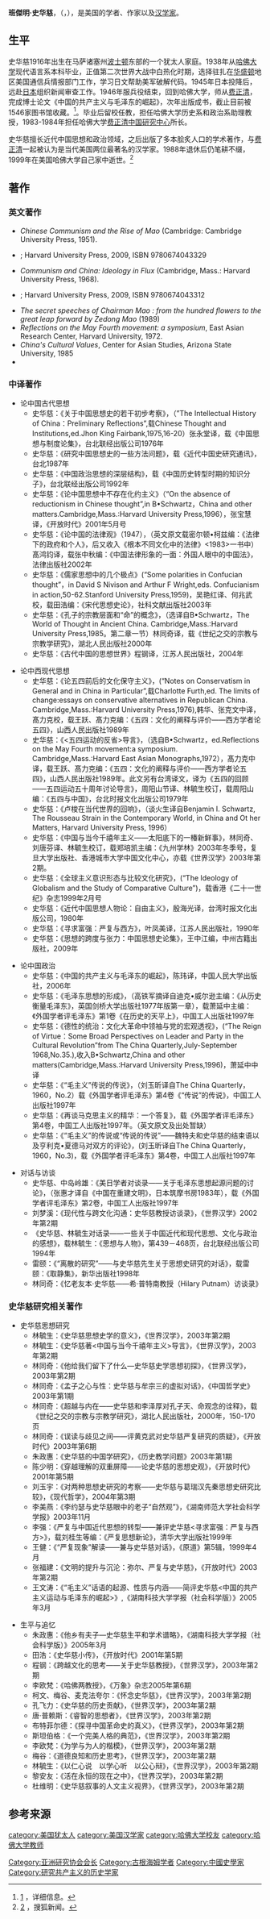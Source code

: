 {{TA
| G1 = 人名
| G2 = 地名
}}{{Infobox scientist
| honorific_prefix =
| name        = 史华慈<br>Benjamin I. Schwartz
| honorific_suffix =
| native_name = Benjamin Isadore Schwartz
| native_name_lang = 英语
| image       =        
| image_size  = 
| alt         = 
| caption     = 
| birth_date  =   {{birth date|1916|12|12}}
| birth_place = {{USA}}[[马萨诸塞州|马萨诸塞州]][[波士顿|波士顿]]
| death_date  =   {{nowrap| {{death date and age|1999|11|14|1916|12|12}} }}
| death_place = {{USA}}[[马萨诸塞州|马萨诸塞州]][[剑桥_(马萨诸塞州)|剑桥]]<ref>[http://www.nytimes.com/1999/11/18/world/benjamin-schwartz-82-dies-expert-on-mao-s-revolution.html] {{Wayback|url=http://www.nytimes.com/1999/11/18/world/benjamin-schwartz-82-dies-expert-on-mao-s-revolution.html |date=20210210150856 }}，纽约时报讣告。</ref>
| death_cause = 
| resting_place = 
| resting_place_coordinates =  
| other_names = 
| residence   = 
| citizenship =  {{USA}}
| nationality =  {{USA}}
| fields      = 
| workplaces  = [[哈佛大学|哈佛大学]]
| patrons     = 
| education   = 
| alma_mater  = [[哈佛大学|哈佛大学]]({{small|学士、硕士和博士}})
| thesis_title =       《中国的共产主义与毛泽东的崛起》
| thesis_url  =         
| thesis_year =        1951年
| doctoral_advisor =    [[费正清|费正清]]
| academic_advisors = 
| doctoral_students = 
| notable_students = [[包德甫|包德甫]]<br>[[孔飞力|孔飞力]]<br>[[黃進興|黃進興]]
| known_for   = 
| influences  = 
| influenced  = 
| awards      = 亚洲协会列文森奖<br>[[美国历史学会|美国历史学会]]詹姆斯·亨利·布里斯底特奖<br>爱默生奖<br>[[美国历史学会|美国历史学会]]学者荣誉奖
| author_abbrev_bot = 
| author_abbrev_zoo = 
| spouse      =        
| partner     =         
| children    = 
| signature   =        
| signature_alt = 
| website     =       
| footnotes   = 
| module = {{infobox Chinese | child = yes | t = 史華慈 | s = 史华慈 | p = Shī Huaci |}}
}}
'''班傑明·史华慈'''，（{{lang-en|Benjamin I. Schwartz}}，{{bd|1916年|12月12日|1999年|11月14日|}}），是美国的学者、作家以及[[汉学家|汉学家]]。

==生平==
史华慈1916年出生在马萨诸塞州[[波士顿|波士顿]]东部的一个犹太人家庭。1938年从[[哈佛大学|哈佛大学]]现代语言系本科毕业，正值第二次世界大战中白热化时期，选择驻扎在[[华盛顿|华盛顿]]地区美国通信兵情报部门工作，学习日文帮助美军破解代码。1945年日本投降后，远赴[[日本|日本]]组织新闻审查工作。1946年服兵役结束，回到哈佛大学，师从[[费正清|费正清]]，完成博士论文《中国的共产主义与毛泽东的崛起》，次年出版成书，截止目前被1546家图书馆收藏。<ref>[http://www.worldcat.org/title/chinese-communism-and-the-rise-of-mao/oclc/412849&referer=brief_results] {{Wayback|url=http://www.worldcat.org/title/chinese-communism-and-the-rise-of-mao/oclc/412849%26referer%3Dbrief_results |date=20191029054955 }}，详细信息。</ref>。毕业后留校任教，担任哈佛大学历史系和政治系助理教授，1983-1984年担任哈佛大学[[费正清中国研究中心|费正清中国研究中心]]所长。

史华慈擅长近代中国思想和政治领域，之后出版了多本脍炙人口的学术著作，与[[费正清|费正清]]一起被认为是当代美国两位最著名的汉学家。1988年退休后仍笔耕不缀，1999年在美国哈佛大学自己家中逝世。<ref>[http://news.sohu.com/20061217/n247091469.shtml] {{Wayback|url=http://news.sohu.com/20061217/n247091469.shtml |date=20220226023143 }}，搜狐新闻。</ref>

==著作==
=== 英文著作 ===
* ''Chinese Communism and the Rise of Mao''  (Cambridge: Cambridge University Press, 1951).
* {{cite book|url=https://books.google.com/books?id=hnQoD4bIXCwC&printsec=frontcover&dq=Benjamin+I.+Schwartz&hl=en&sa=X&ei=jHo_UYjgGZKN0QHpjIHwBg&ved=0CEsQ6AEwAw#v=onepage&q=Benjamin%20I.%20Schwartz&f=false|title=In Search of Wealth and Power: Yen Fu and the West|place=Cambridge, Mass.|publisher=Harvard University Press|year=1964|isbn=9780674446526}}; Harvard University Press, 2009, ISBN 9780674043329
* ''Communism and China: Ideology in Flux'' (Cambridge, Mass.: Harvard University Press, 1968).
* {{cite book|url=https://books.google.com/books?id=kA0c1hl3CXUC&printsec=frontcover&dq=Benjamin+I.+Schwartz&hl=en&sa=X&ei=jHo_UYjgGZKN0QHpjIHwBg&ved=0CDgQ6AEwAA#|title=The World of Thought in Ancient China|place=Cambridge, Mass.|publisher=Harvard University Press|year=1985|isbn=9780674961913}}; Harvard University Press, 2009, ISBN 9780674043312
* ''The secret speeches of Chairman Mao : from the hundred flowers to the great leap forward by Zedong Mao'' (1989)
* ''Reflections on the May Fourth movement: a symposium'', East Asian Research Center, Harvard University, 1972.
* ''China's Cultural Values'', Center for Asian Studies, Arizona State University, 1985
* {{cite book|url=https://books.google.com/books?id=Wt4XDLEpjWYC&printsec=frontcover&dq=Benjamin+I.+Schwartz&hl=en&sa=X&ei=jHo_UYjgGZKN0QHpjIHwBg&ved=0CD4Q6AEwAQ#v=onepage&q=Benjamin%20I.%20Schwartz&f=false|title=China and Other Matters|place=Cambridge, Mass.|publisher=Harvard University Press|year=1996|isbn=9780674118621}}

=== 中译著作 ===
*论中国古代思想 
**史华慈：《关于中国思想史的若干初步考察》，（”The Intellectual History of China：Preliminary Reflections”,载Chinese Thought and Institutions,ed.Jhon King Fairbank,1975,16-20）张永堂译，载《中国思想与制度论集》，台北联经出版公司1976年
**史华慈：《研究中国思想史的一些方法问题》，载《近代中国史研究通讯》，台北1987年
**史华慈：《中国政治思想的深层结构》，载《中国历史转型时期的知识分子》，台北联经出版公司1992年
**史华慈：《论中国思想中不存在化约主义》（“On the absence of reductionism in Chinese thought”,in B•Schwartz，China and other matters.Cambridge,Mass.:Harvard University Press,1996），张宝慧译，《开放时代》2001年5月号 
**史华慈：《论中国的法律观》（1947），（英文原文载密尔顿•柯兹编：《法律下的政府和个人》，后又收入《根本不同文化中的法律》<1983>一书中）髙鸿钧译，载张中秋编：《中国法律形象的一面：外国人眼中的中国法》，法律出版社2002年
**史华慈：《儒家思想中的几个极点》(“Some polarities in Confucian thought”，in David S Nivison and Arthur F Wright,eds. Confucianism in action,50-62.Stanford University Press,1959)，吴艳红译、何兆武校，载田浩编：《宋代思想史论》，社科文献出版社2003年 
**史华慈：《孔子的宗教层面和“命”的概念》，（选译自B•Schwartz，The World of Thought in Ancient China. Cambridge,Mass.:Harvard University Press,1985。第二章一节）林同奇译，载《世纪之交的宗教与宗教学研究》，湖北人民出版社2000年
**史华慈：《古代中国的思想世界》程钢译，江苏人民出版社，2004年

*论中西现代思想
**史华慈：《论五四前后的文化保守主义》，(“Notes on Conservatism in General and in China in Particular”,载Charlotte Furth,ed. The limits of change:essays on conservative alternatives in Republican China. Cambridge,Mass.:Harvard University Press,1976),韩华、张克文中译，髙力克校，载王跃、髙力克编：《五四：文化的阐释与评价——西方学者论五四》，山西人民出版社1989年
**史华慈：《<五四运动的反省>导言》，（选自B•Schwartz，ed.Reflections on the May Fourth movement:a symposium. Cambridge,Mass.:Harvard East Asian Monographs,1972），髙力克中译，载王跃、髙力克编：《五四：文化的阐释与评价——西方学者论五四》，山西人民出版社1989年。此文另有台湾译文，译为《五四的回顾——五四运动五十周年讨论导言》，周阳山节译、林毓生校订，载周阳山编：《五四与中国》，台北时报文化出版公司1979年
**史华慈：《卢梭在当代世界的回响》，（谈火生译自Benjamin I. Schwartz, The Rousseau Strain in the Contemporary World, in China and Ot her Matters, Harvard University Press, 1996） 
**史华慈：《中国与当今千禧年主义——太阳底下的一椿新鲜事》，林同奇、刘唐芬译、林毓生校订，载郑培凯主编：《九州学林》2003年冬季号，复旦大学出版社、香港城市大学中国文化中心，亦载《世界汉学》2003年第2期。 
**史华慈：《全球主义意识形态与比较文化研究》，(“The Ideology of Globalism and the Study of Comparative Culture”)，载香港《二十一世纪》杂志1999年2月号
**史华慈：《近代中国思想人物论：自由主义》，殷海光译，台湾时报文化出版公司，1980年
**史华慈：《寻求富强：严复与西方》，叶凤美译，江苏人民出版社，1990年
**史华慈：《思想的跨度与张力：中国思想史论集》，王中江编，中州古籍出版社，2009年

*论中国政治
**史华慈：《中国的共产主义与毛泽东的崛起》，陈玮译，中国人民大学出版社，2006年
**史华慈：《毛泽东思想的形成》，（高铁军摘译自迪克•威尔逊主编：《从历史衡量毛泽东》，英国剑桥大学出版社1977年版第一章），载萧延中主编：《外国学者评毛泽东》第1卷《在历史的天平上》，中国工人出版社1997年
**史华慈：《德性的统治：文化大革命中领袖与党的宏观透视》，(“The Reign of Virtue：Some Broad Perspectives on Leader and Party in the Cultural Revolution”from The China Quarterly,July-September 1968,No.35.),收入B•Schwartz,China and other matters(Cambridge,Mass.:Harvard University Press,1996)，萧延中中译 
**史华慈：《“毛主义”传说的传说》，（刘玉昕译自The China Quarterly，1960，No.2）载《外国学者评毛泽东》第4卷《“传说”的传说》，中国工人出版社1997年
**史华慈：《再谈马克思主义的精华：一个答复》，载《外国学者评毛泽东》第4卷，中国工人出版社1997年。（英文原文及出处暂缺） 
**史华慈：《“毛主义”的传说或“传说的传说”——魏特夫和史华慈的结束语以及亨利克•夏德马对双方的评论》，(刘玉昕译自The China Quarterly，1960，No.3)，载《外国学者评毛泽东》第4卷，中国工人出版社1997年 

*对话与访谈 
**史华慈、中岛岭雄：《美日学者对谈录——关于毛泽东思想起源问题的讨论》，（张惠才译自《中国在重建文明》，日本筑摩书房1983年），载《外国学者评毛泽东》第2卷，中国工人出版社1997年
**刘梦溪：《现代性与跨文化沟通：史华慈教授访谈录》，《世界汉学》2002年第2期
**《史华慈、林毓生对话录——一些关于中国近代和现代思想、文化与政治的感想》，载林毓生：《思想与人物》，第439－468页，台北联经出版公司1994年
**雷颐：《“离散的研究”——与史华慈先生关于思想史研究的对话》，载雷颐：《取静集》，新华出版社1998年
**林同奇：《忆老友本·史华慈——希·普特南教授（Hilary Putnam）访谈录》 

=== 史华慈研究相关著作 ===
*史华慈思想研究 
**林毓生：《史华慈思想史学的意义》，《世界汉学》，2003年第2期
**林毓生：《史华慈著<中国与当今千禧年主义>导言》，《世界汉学》，2003年第2期
**林同奇：《他给我们留下了什么—史华慈史学思想初探》，《世界汉学》，2003年第2期
**林同奇：《孟子之心与性：史华慈与牟宗三的虚拟对话》，《中国哲学史》2003年第1期
**林同奇：《超越与内在——史华慈和李泽厚对孔子天、命观念的诠释》，载《世纪之交的宗教与宗教学研究》，湖北人民出版社，2000年，150-170页 
**林同奇：《误读与歧见之间——评黄克武对史华慈严复研究的质疑》，《开放时代》2003年第6期
**朱政惠：《史华慈的中国学研究》，《历史教学问题》2003年第1期
**陈少明：《穿越理解的双重屏障——论史华慈的思想史观》，《开放时代》2001年第5期
**刘玉宇：《对两种思想史研究的考察——史华慈与葛瑞汉先秦思想史研究比较》，《现代哲学》，2004年第3期
**李美燕：《李约瑟与史华慈眼中的老子“自然观”》，《湖南师范大学社会科学学报》2003年11月
**李强：《严复与中国近代思想的转型——兼评史华慈<寻求富强：严复与西方>》，载刘桂生等编：《严复思想新论》，清华大学出版社1999年
**王健：《“严复现象”解读——兼与史华慈对话》，《原道》第5辑，1999年4月
**张福建：《文明的提升与沉沦：弥尔、严复与史华慈》，《开放时代》2003年第2期
**王文涛：《“毛主义”话语的起源、性质与内涵——简评史华慈<中国的共产主义运动与毛泽东的崛起>》,《湖南科技大学学报（社会科学版）》2005年3月

*生平与追忆 
**朱政惠：《他乡有夫子—史华慈生平和学术谱略》，《湖南科技大学学报（社会科学版）》2005年3月
**田浩：《史华慈小传》，《开放时代》2001年第5期
**程钢：《跨越文化的思考——关于史华慈教授》，《世界汉学》，2003年第2期
**李欧梵：《哈佛两教授》，《万象》杂志2005年第6期
**柯文、梅谷、麦克法夸尔：《怀念史华慈》，《世界汉学》，2003年第2期
**孔飞力：《史华慈的历史贡献》，《世界汉学》，2003年第2期
**唐·普赖斯：《睿智的思想者》，《世界汉学》，2003年第2期
**布特菲尔德：《探寻中国革命史的真义》，《世界汉学》，2003年第2期
**斯坦伯格：《一个完美人格的典范》，《世界汉学》，2003年第2期
**李欧梵：《为学与为人的楷模》，《世界汉学》，2003年第2期
**梅谷：《道德良知和历史思考》，《世界汉学》，2003年第2期
**林毓生：《以仁心说　以学心听　以公心辩》，《世界汉学》，2003年第2期
**黎安友：《活在永恒的现在之中》，《世界汉学》，2003年第2期
**杜维明：《史华慈叙事的人文主义视界》，《世界汉学》，2003年第2期

==参考来源==
{{reflist}}

{{亚洲研究协会会长}}
{{Authority control}}

{{DEFAULTSORT:Schwarz, Benjamin I.}}
[[category:美国犹太人|category:美国犹太人]]
[[category:美国汉学家|category:美国汉学家]]
[[category:哈佛大学校友|category:哈佛大学校友]]
[[category:哈佛大学教师|category:哈佛大学教师]]
[[Category:亚洲研究协会会长|Category:亚洲研究协会会长]]
[[Category:古根海姆学者|Category:古根海姆学者]]
[[Category:中國史學家|Category:中國史學家]]
[[Category:研究共产主义的历史学家|Category:研究共产主义的历史学家]]